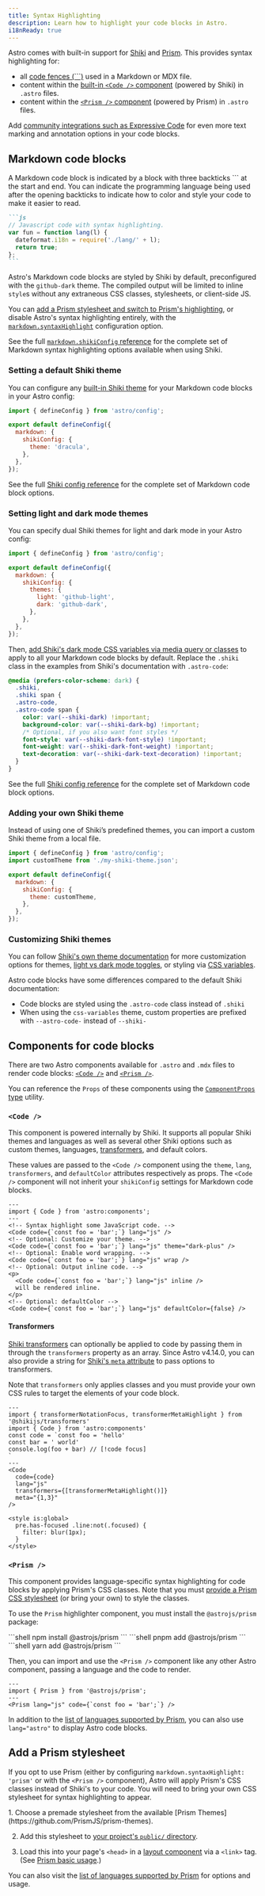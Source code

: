 ```yaml
---
title: Syntax Highlighting
description: Learn how to highlight your code blocks in Astro.
i18nReady: true
---
```


Astro comes with built-in support for [Shiki](https://shiki.style/) and [Prism](https://prismjs.com/). This provides syntax highlighting for:

- all [code fences (\`\`\`)](#markdown-code-blocks) used in a Markdown or MDX file.
- content within the [built-in `<Code />` component](#code-) (powered by Shiki) in `.astro` files.
- content within the [`<Prism />` component](#prism-) (powered by Prism) in `.astro` files.

Add [community integrations such as Expressive Code](https://astro.build/integrations/?search=syntax+highlight) for even more text marking and annotation options in your code blocks.

## Markdown code blocks

A Markdown code block is indicated by a block with three backticks \`\`\` at the start and end. You can indicate the programming language being used after the opening backticks to indicate how to color and style your code to make it easier to read.

``````markdown
```js
// Javascript code with syntax highlighting.
var fun = function lang(l) {
  dateformat.i18n = require('./lang/' + l);
  return true;
};
```
``````

Astro's Markdown code blocks are styled by Shiki by default, preconfigured with the `github-dark` theme. The compiled output will be limited to inline `style`s without any extraneous CSS classes, stylesheets, or client-side JS.

You can [add a Prism stylesheet and switch to Prism's highlighting](#add-a-prism-stylesheet), or disable Astro's syntax highlighting entirely, with the [`markdown.syntaxHighlight`](/en/reference/configuration-reference/#markdownsyntaxhighlight) configuration option.

<ReadMore>See the full [`markdown.shikiConfig` reference](/en/reference/configuration-reference/#markdownshikiconfig) for the complete set of Markdown syntax highlighting options available when using Shiki.</ReadMore>

### Setting a default Shiki theme

You can configure any [built-in Shiki theme](https://shiki.style/themes) for your Markdown code blocks in your Astro config:

```js title="astro.config.mjs" {6}
import { defineConfig } from 'astro/config';

export default defineConfig({
  markdown: {
    shikiConfig: {
      theme: 'dracula',
    },
  },
});
```
<ReadMore>See the full [Shiki config reference](/en/reference/configuration-reference/#markdownshikiconfig) for the complete set of Markdown code block options.</ReadMore>

### Setting light and dark mode themes

You can specify dual Shiki themes for light and dark mode in your Astro config:

```js title="astro.config.mjs" {6-9}
import { defineConfig } from 'astro/config';

export default defineConfig({
  markdown: {
    shikiConfig: {
      themes: {
        light: 'github-light',
        dark: 'github-dark',
      },
    },
  },
});
```

Then, [add Shiki's dark mode CSS variables via media query or classes](https://shiki.style/guide/dual-themes#query-based-dark-mode) to apply to all your Markdown code blocks by default. Replace the `.shiki` class in the examples from Shiki's documentation with `.astro-code`:

```css title="src/styles/global.css" del={2,3} ins={4,5}
@media (prefers-color-scheme: dark) {
  .shiki,
  .shiki span {
  .astro-code,
  .astro-code span {
    color: var(--shiki-dark) !important;
    background-color: var(--shiki-dark-bg) !important;
    /* Optional, if you also want font styles */
    font-style: var(--shiki-dark-font-style) !important;
    font-weight: var(--shiki-dark-font-weight) !important;
    text-decoration: var(--shiki-dark-text-decoration) !important;
  }
}
```

<ReadMore>See the full [Shiki config reference](/en/reference/configuration-reference/#markdownshikiconfig) for the complete set of Markdown code block options.</ReadMore>

### Adding your own Shiki theme

Instead of using one of Shiki’s predefined themes, you can import a custom Shiki theme from a local file.

```js title="astro.config.mjs" ins={2,7}
import { defineConfig } from 'astro/config';
import customTheme from './my-shiki-theme.json';

export default defineConfig({
  markdown: {
    shikiConfig: { 
      theme: customTheme,
    },
  },
});
```

### Customizing Shiki themes

You can follow [Shiki's own theme documentation](https://shiki.style/themes) for more customization options for themes, [light vs dark mode toggles](https://shiki.style/guide/dual-themes), or styling via [CSS variables](https://shiki.style/guide/theme-colors#css-variables-theme).

Astro code blocks have some differences compared to the default Shiki documentation:

- Code blocks are styled using the `.astro-code` class instead of `.shiki`
- When using the `css-variables` theme, custom properties are prefixed with `--astro-code-` instead of `--shiki-`

## Components for code blocks

There are two Astro components available for `.astro` and `.mdx` files to render code blocks: [`<Code />`](#code-) and [`<Prism />`](#prism-).

You can reference the `Props` of these components using the [`ComponentProps` type](/en/guides/typescript/#componentprops-type) utility.

### `<Code />`

This component is powered internally by Shiki. It supports all popular Shiki themes and languages as well as several other Shiki options such as custom themes, languages, [transformers](#transformers), and default colors.

These values are passed to the `<Code />` component using the `theme`, `lang`, `transformers`, and `defaultColor` attributes respectively as props. The `<Code />` component will not inherit your `shikiConfig` settings for Markdown code blocks.

```astro 'theme="dark-plus"' /wrap\b/ /(inline) \/>/ 'defaultColor={false}'
---
import { Code } from 'astro:components';
---
<!-- Syntax highlight some JavaScript code. -->
<Code code={`const foo = 'bar';`} lang="js" />
<!-- Optional: Customize your theme. -->
<Code code={`const foo = 'bar';`} lang="js" theme="dark-plus" />
<!-- Optional: Enable word wrapping. -->
<Code code={`const foo = 'bar';`} lang="js" wrap />
<!-- Optional: Output inline code. -->
<p>
  <Code code={`const foo = 'bar';`} lang="js" inline />
  will be rendered inline.
</p>
<!-- Optional: defaultColor -->
<Code code={`const foo = 'bar';`} lang="js" defaultColor={false} />
```

#### Transformers

<p><Since v="4.11.0" /></p>

[Shiki transformers](https://shiki.style/packages/transformers#shikijs-transformers) can optionally be applied to code by passing them in through the `transformers` property as an array. Since Astro v4.14.0, you can also provide a string for [Shiki's `meta` attribute](https://shiki.style/guide/transformers#meta) to pass options to transformers.

Note that `transformers` only applies classes and you must provide your own CSS rules to target the elements of your code block.

```astro title="src/pages/index.astro" {12-13}
---
import { transformerNotationFocus, transformerMetaHighlight } from '@shikijs/transformers'
import { Code } from 'astro:components'
const code = `const foo = 'hello'
const bar = ' world'
console.log(foo + bar) // [!code focus]
`
---
<Code
  code={code}
  lang="js"
  transformers={[transformerMetaHighlight()]}
  meta="{1,3}"
/>
  
<style is:global>
  pre.has-focused .line:not(.focused) {
    filter: blur(1px);
  }
</style>
```

### `<Prism />`

This component provides language-specific syntax highlighting for code blocks by applying Prism's CSS classes. Note that you must [provide a Prism CSS stylesheet](#add-a-prism-stylesheet) (or bring your own) to style the classes.

To use the `Prism` highlighter component, you must install the `@astrojs/prism` package:

<PackageManagerTabs>
  <Fragment slot="npm">
  ```shell
  npm install @astrojs/prism
  ```
  </Fragment>
  <Fragment slot="pnpm">
  ```shell
  pnpm add @astrojs/prism
  ```
  </Fragment>
  <Fragment slot="yarn">
  ```shell
  yarn add @astrojs/prism
  ```
  </Fragment>
</PackageManagerTabs>

Then, you can import and use the `<Prism />` component like any other Astro component, passing a language and the code to render.

```astro
---
import { Prism } from '@astrojs/prism';
---
<Prism lang="js" code={`const foo = 'bar';`} />
```

In addition to the [list of languages supported by Prism](https://prismjs.com/#supported-languages), you can also use `lang="astro"` to display Astro code blocks.

## Add a Prism stylesheet

If you opt to use Prism (either by configuring `markdown.syntaxHighlight: 'prism'` or with the `<Prism />` component), Astro will apply Prism's CSS classes instead of Shiki's to your code. You will need to bring your own CSS stylesheet for syntax highlighting to appear.

<Steps>
1. Choose a premade stylesheet from the available [Prism Themes](https://github.com/PrismJS/prism-themes).

2. Add this stylesheet to [your project's `public/` directory](/en/basics/project-structure/#public).

3. Load this into your page's `<head>` in a [layout component](/en/basics/layouts/) via a `<link>` tag. (See [Prism basic usage](https://prismjs.com/#basic-usage).)
</Steps>

You can also visit the [list of languages supported by Prism](https://prismjs.com/#supported-languages) for options and usage.
